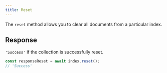 ```yaml
---
title: Reset
---
```


The `reset` method allows you to clear all documents from a particular index.

## Response

`'Success'` if the collection is successfully reset.

<RequestExample>

```typescript Basic
const responseReset = await index.reset();
// 'Success'
```

</RequestExample>
